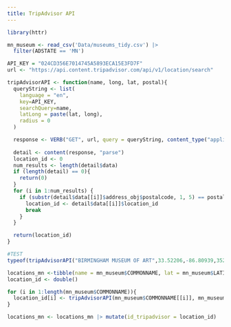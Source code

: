 ```yaml
---
title: TripAdvisor API 
---
```


```r
library(httr)
```

```r
mn_museum <- read_csv('Data/museums_tidy.csv') |>
  filter(ADSTATE == 'MN')
```

```r
API_KEY = "024CD356E7014745A5893ECA15E3FD7F"
url <- "https://api.content.tripadvisor.com/api/v1/location/search"
```

```r
tripAdvisorAPI <- function(name, long, lat, postal){
  queryString <- list(
    language = "en",
    key=API_KEY,
    searchQuery=name,
    latLong = paste(lat, long),
    radius = 0
  )

  response <- VERB("GET", url, query = queryString, content_type("application/octet-stream"), accept("application/json"))
  
  detail <- content(response, "parse")
  location_id <- 0  
  num_results <- length(detail$data)
  if (length(detail) == 0){
    return(0)
  }
  for (i in 1:num_results) {
    if (substr(detail$data[[i]]$address_obj$postalcode, 1, 5) == postal) {
      location_id <- detail$data[[i]]$location_id  
      break 
    }
  }

  return(location_id)
}

```

```r
#TEST
typeof(tripAdvisorAPI("BIRMINGHAM MUSEUM OF ART",33.52206,-86.80939,35203))
```

```r
locations_mn <-tibble(name = mn_museum$COMMONNAME, lat = mn_museum$LATITUDE, long = mn_museum$LONGITUDE)
location_id <- double()
```

```r
for (i in 1:length(mn_museum$COMMONNAME)){
  location_id[i] <- tripAdvisorAPI(mn_museum$COMMONNAME[[i]], mn_museum$LONGITUDE[[i]], mn_museum$LATITUDE[[i]], mn_museum$ADZIP5[[i]])
}

```

```r
locations_mn <- locations_mn |> mutate(id_tripadvisor = location_id) 
```






